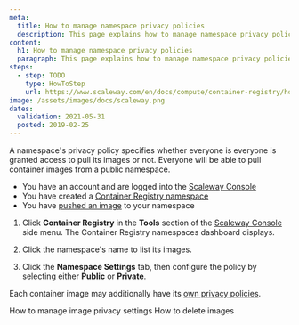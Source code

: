 ```yaml
---
meta:
  title: How to manage namespace privacy policies
  description: This page explains how to manage namespace privacy policies
content:
  h1: How to manage namespace privacy policies
  paragraph: This page explains how to manage namespace privacy policies
steps:
  - step: TODO
    type: HowToStep
    url: https://www.scaleway.com/en/docs/compute/container-registry/how-to/manage-namespace-privacy-policies/
image: /assets/images/docs/scaleway.png
dates:
  validation: 2021-05-31
  posted: 2019-02-25
---
```


A namespace's privacy policy specifies whether everyone is everyone is granted access to pull its images or not. Everyone will be able to pull container images from a public namespace.

<Message type="requirement">

- You have an account and are logged into the [Scaleway Console](https://console.scaleway.com) 
- You have created a [Container Registry namespace](/compute/container-registry/how-to/create-namespace)
- You have [pushed an image](/compute/container-registry/how-to/push-images) to your namespace 

</Message>

1. Click **Container Registry** in the **Tools** section of the [Scaleway Console](https://console.scaleway.com) side menu. The Container Registry namespaces dashboard displays.

    <Lightbox src="scaleway-registry_namespace_list.png" />

2. Click the namespace's name to list its images. 

3. Click the **Namespace Settings** tab, then configure the policy by selecting either **Public** or **Private**.
    <Lightbox src="registry_namespace_privacy_policies.png" />

<Message type="note">

Each container image may additionally have its [own privacy policies](/compute/container-registry/how-to/manage-image-privacy-settings).

</Message>


<Navigation title="See Also">
  <PreviousButton to="/compute/container-registry/how-to/manage-image-privacy-settings/">How to manage image privacy settings</PreviousButton>
  <NextButton to="/compute/container-registry/how-to/delete-image/">How to delete images</NextButton>
</Navigation>
